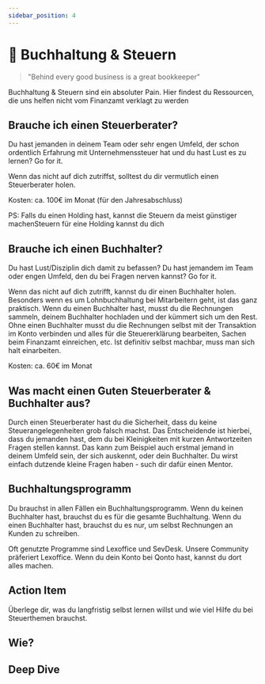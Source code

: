 ```yaml
---
sidebar_position: 4
---
```


# 🚮 Buchhaltung & Steuern

> "Behind every good business is a great bookkeeper"

<Admonition type="tip" icon="📍">
  Buchhaltung & Steuern sind ein absoluter Pain. Hier findest du Ressourcen, die uns helfen nicht vom Finanzamt verklagt zu werden
</Admonition>

## Brauche ich einen Steuerberater?

Du hast jemanden in deinem Team oder sehr engen Umfeld, der schon ordentlich Erfahrung mit Unternehmenssteuer hat und du hast Lust es zu lernen? Go for it.

Wenn das nicht auf dich zutriffst, solltest du dir vermutlich einen Steuerberater holen.

Kosten: ca. 100€ im Monat (für den Jahresabschluss)

PS: Falls du einen Holding hast, kannst die Steuern da meist günstiger machenSteuern für eine Holding kannst du dich 

## Brauche ich einen Buchhalter?

Du hast Lust/Disziplin dich damit zu befassen?
Du hast jemandem im Team oder engen Umfeld, den du bei Fragen nerven kannst? Go for it.

Wenn das nicht auf dich zutrifft, kannst du dir einen Buchhalter holen.
Besonders wenn es um Lohnbuchhaltung bei Mitarbeitern geht, ist das ganz praktisch.
Wenn du einen Buchhalter hast, musst du die Rechnungen sammeln, deinem Buchhalter hochladen und der kümmert sich um den Rest. Ohne einen Buchhalter musst du die Rechnungen selbst mit der Transaktion im Konto verbinden und alles für die Steuererklärung bearbeiten, Sachen beim Finanzamt einreichen, etc. Ist definitiv selbst machbar, muss man sich halt einarbeiten.

Kosten: ca. 60€ im Monat

## Was macht einen Guten Steuerberater & Buchhalter aus?

Durch einen Steuerberater hast du die Sicherheit, dass du keine Steuerangelegenheiten grob falsch machst. Das Entscheidende ist hierbei, dass du jemanden hast, dem du bei Kleinigkeiten mit kurzen Antwortzeiten Fragen stellen kannst. Das kann zum Beispiel auch erstmal jemand in deinem Umfeld sein, der sich auskennt, oder dein Buchhalter. Du wirst einfach dutzende kleine Fragen haben - such dir dafür einen Mentor.

## Buchhaltungsprogramm

Du brauchst in allen Fällen ein Buchhaltungsprogramm. Wenn du keinen Buchhalter hast, brauchst du es für die gesamte Buchhaltung. Wenn du einen Buchhalter hast, brauchst du es nur, um selbst Rechnungen an Kunden zu schreiben.

Oft genutzte Programme sind Lexoffice und SevDesk. Unsere Community präferiert Lexoffice. Wenn du dein Konto bei Qonto hast, kannst du dort alles machen.

## Action Item

Überlege dir, was du langfristig selbst lernen willst und wie viel Hilfe du bei Steuerthemen brauchst.

## Wie?

<Tooltipp
  toolName="Lexoffice"
  toolDescription="Geht darum, dass du einen Ort für Belege und Rechnungen hast."
  toolSource="https://www.lexoffice.de/"
  tutorialSource="https://www.youtube.com/watch?v=QlQd2NkNYSY"
  buttonText="Konto eröffnen"
/>

## Deep Dive
